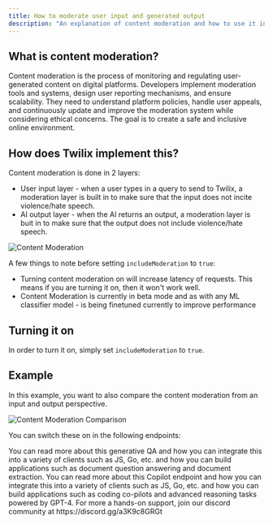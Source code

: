```yaml
---
title: How to moderate user input and generated output
description: "An explanation of content moderation and how to use it in Twilix"
---
```


## What is content moderation?

Content moderation is the process of monitoring and regulating user-generated content on digital platforms. Developers implement moderation tools and systems, design user reporting mechanisms, and ensure scalability. They need to understand platform policies, handle user appeals, and continuously update and improve the moderation system while considering ethical concerns. The goal is to create a safe and inclusive online environment.

## How does Twilix implement this?

Content moderation is done in 2 layers:

- User input layer - when a user types in a query to send to Twilix, a moderation layer is built in to make sure that the input does not incite violence/hate speech.
- AI output layer - when the AI returns an output, a moderation layer is buit in to make sure that the output does not include violence/hate speech.

![Content Moderation](/images/content-moderation.png)

A few things to note before setting `includeModeration` to `true`:

- Turning content moderation on will increase latency of requests. This means if you are turning it on, then it won't work well.
- Content Moderation is currently in beta mode and as with any ML classifier model - is being finetuned currently to improve performance

## Turning it on

In order to turn it on, simply set `includeModeration` to `true`.

## Example

In this example, you want to also compare the content moderation from an input and output perspective.

![Content Moderation Comparison](/images/content-moderation-comparison.png)

You can switch these on in the following endpoints:

<CardGroup cols={2}>
  <Card
    title="Turn on content moderation for Generative QA"
    icon="link"
    href="/api-reference/features/generative-qa"
  >
    You can read more about this generative QA and how you can integrate this
    into a variety of clients such as JS, Go, etc. and how you can build
    applications such as document question answering and document extraction.
  </Card>
  <Card
    title="Turn on content moderation for Copilot"
    icon="link"
    href="/api-reference/features/copilot"
  >
    You can read more about this Copilot endpoint and how you can integrate this
    into a variety of clients such as JS, Go, etc. and how you can build
    applications such as coding co-pilots and advanced reasoning tasks powered
    by GPT-4.
  </Card>
</CardGroup>

<Tip>
  For more a hands-on support, join our discord community at
  https://discord.gg/a3K9c8GRGt
</Tip>
